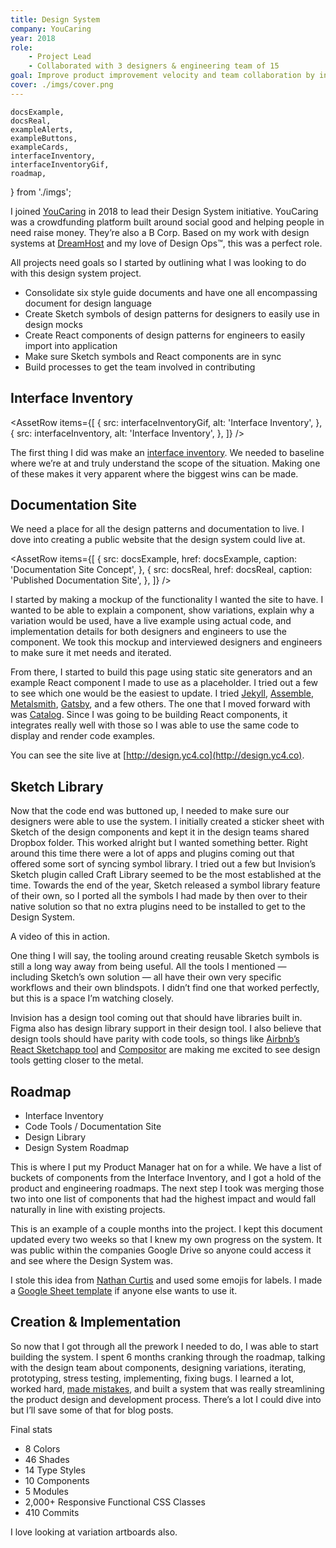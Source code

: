 ```yaml
---
title: Design System
company: YouCaring
year: 2018
role:
    - Project Lead
    - Collaborated with 3 designers & engineering team of 15
goal: Improve product improvement velocity and team collaboration by initiating design systems
cover: ./imgs/cover.png
---
```


	docsExample,
	docsReal,
	exampleAlerts,
	exampleButtons,
	exampleCards,
	interfaceInventory,
	interfaceInventoryGif,
	roadmap,
} from './imgs';

I joined [YouCaring](https://youcaring.com/) in 2018 to lead their Design System initiative. YouCaring was a crowdfunding platform built around social good and helping people in need raise money. They’re also a B Corp. Based on my work with design systems at [DreamHost](/work/dreamhost/) and my love of Design Ops&trade;, this was a perfect role.

All projects need goals so I started by outlining what I was looking to do with this design system project.

-   Consolidate six style guide documents and have one all encompassing document for design language
-   Create Sketch symbols of design patterns for designers to easily use in design mocks
-   Create React components of design patterns for engineers to easily import into application
-   Make sure Sketch symbols and React components are in sync
-   Build processes to get the team involved in contributing

## Interface Inventory

<AssetRow
	items={[
		{
			src: interfaceInventoryGif,
			alt: 'Interface Inventory',
		},
		{
			src: interfaceInventory,
			alt: 'Interface Inventory',
		},
	]}
/>

The first thing I did was make an [interface inventory](http://bradfrost.com/blog/post/interface-inventory/). We needed to baseline where we’re at and truly understand the scope of the situation. Making one of these makes it very apparent where the biggest wins can be made.

## Documentation Site

We need a place for all the design patterns and documentation to live. I dove into creating a public website that the design system could live at.

<AssetRow
	items={[
		{
			src: docsExample,
			href: docsExample,
			caption: 'Documentation Site Concept',
		},
		{
			src: docsReal,
			href: docsReal,
			caption: 'Published Documentation Site',
		},
	]}
/>

I started by making a mockup of the functionality I wanted the site to have. I wanted to be able to explain a component, show variations, explain why a variation would be used, have a live example using actual code, and implementation details for both designers and engineers to use the component. We took this mockup and interviewed designers and engineers to make sure it met needs and iterated.

From there, I started to build this page using static site generators and an example React component I made to use as a placeholder. I tried out a few to see which one would be the easiest to update. I tried [Jekyll](https://jekyllrb.com/), [Assemble](http://assemble.io/), [Metalsmith](http://www.metalsmith.io/), [Gatsby](https://www.gatsbyjs.org/), and a few others. The one that I moved forward with was [Catalog](https://www.catalog.style/). Since I was going to be building React components, it integrates really well with those so I was able to use the same code to display and render code examples.

You can see the site live at [http://design.yc4.co](http://design.yc4.co).

## Sketch Library

Now that the code end was buttoned up, I needed to make sure our designers were able to use the system. I initially created a sticker sheet with Sketch of the design components and kept it in the design teams shared Dropbox folder. This worked alright but I wanted something better. Right around this time there were a lot of apps and plugins coming out that offered some sort of syncing symbol library. I tried out a few but Invision’s Sketch plugin called Craft Library seemed to be the most established at the time. Towards the end of the year, Sketch released a symbol library feature of their own, so I ported all the symbols I had made by then over to their native solution so that no extra plugins need to be installed to get to the Design System.

A video of this in action.

<Asset
	src="https://d3vv6lp55qjaqc.cloudfront.net/items/0N0n2Z2p2A3c452a2P0H/Screen%20Recording%202017-11-20%20at%2002.36%20PM.mov"
	alt="Using Sketch Library"
	type="video"
/>

One thing I will say, the tooling around creating reusable Sketch symbols is still a long way away from being useful. All the tools I mentioned — including Sketch’s own solution — all have their own very specific workflows and their own blindspots. I didn’t find one that worked perfectly, but this is a space I’m watching closely.

Invision has a design tool coming out that should have libraries built in. Figma also has design library support in their design tool. I also believe that design tools should have parity with code tools, so things like [Airbnb’s React Sketchapp tool](http://airbnb.io/react-sketchapp/) and [Compositor](https://compositor.io/) are making me excited to see design tools getting closer to the metal.

## Roadmap

-   <Emoji emoji="✅" /> Interface Inventory
-   <Emoji emoji="✅" /> Code Tools / Documentation Site
-   <Emoji emoji="✅" /> Design Library
-   <Emoji emoji="✏️" /> Design System Roadmap

This is where I put my Product Manager hat on for a while. We have a list of buckets of components from the Interface Inventory, and I got a hold of the product and engineering roadmaps. The next step I took was merging those two into one list of components that had the highest impact and would fall naturally in line with existing projects.

<Asset src={roadmap} alt="Design System Roadmap" />

This is an example of a couple months into the project. I kept this document updated every two weeks so that I knew my own progress on the system. It was public within the companies Google Drive so anyone could access it and see where the Design System was.

I stole this idea from [Nathan Curtis](https://medium.com/eightshapes-llc/system-features-step-by-step-e69c90982630) and used some emojis for labels. I made a [Google Sheet template](https://docs.google.com/spreadsheets/d/1wmQMPU1c49SkJDvKM7e8dtTVFeeHWLx3M0rumTZB6f4/edit?usp=sharing) if anyone else wants to use it.

## Creation & Implementation

So now that I got through all the prework I needed to do, I was able to start building the system. I spent 6 months cranking through the roadmap, talking with the design team about components, designing variations, iterating, prototyping, stress testing, implementing, fixing bugs. I learned a lot, worked hard, [made mistakes](/post/horizontal-vertical-thinking), and built a system that was really streamlining the product design and development process. There’s a lot I could dive into but I’ll save some of that for blog posts.

<Asset
	src="https://d3vv6lp55qjaqc.cloudfront.net/items/3u3Y1R3G0G3F2U2T0s37/Screen%20Recording%202018-03-26%20at%2007.53%20PM.mov"
	alt="Design System"
	type="video"
/>

Final stats

-   8 Colors
-   46 Shades
-   14 Type Styles
-   10 Components
-   5 Modules
-   2,000+ Responsive Functional CSS Classes
-   410 Commits

I love looking at variation artboards also.

<Asset src={exampleAlerts} href={exampleAlerts} alt="Alert Example" />
<Asset src={exampleButtons} href={exampleButtons} alt="Button Example" />
<Asset src={exampleCards} href={exampleCards} alt="Card Example" />
